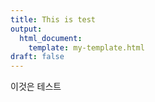 ```yaml
---
title: This is test
output:
  html_document:
    template: my-template.html
draft: false
---
```


이것은 테스트
